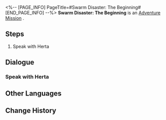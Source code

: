 <%-- [PAGE_INFO]
PageTitle=#Swarm Disaster: The Beginning#
[END_PAGE_INFO] --%>
{{Stub|Dialogue, characters, and location(s)}}
{{Mission Infobox
|id            = 8013104
|title         = 
|image         = Mission Swarm Disaster: The Beginning.png
|type          = Adventure
|event_name    = 
|chapter       = 
|requirements  = {{cx}}<!--Hidden Exploration Objective ID 8013103--> completed
|summary       = <!--official mission summary from Fate's Atlas-->
|characters    = <!--characters that appear in this mission-->
|startLocation = <!--location as it intially appears on the mission screen-->
|world         = <!--i.e. Penacony-->
|area          = <!--i.e. A Child's Dream-->
|prev          = 
|next          = Swarm Disaster: Experimental Teaching (I)
|exp           = 
|credits       = 5000
|stellarJade   = 
|other         = {{Card List||delim=;}}
}}
'''Swarm Disaster: The Beginning''' is an [[Adventure Mission]]<!--in [world]-->.

==Steps==
# Speak with Herta

<!--
==Gameplay Notes==

--><!--
==Trial Character==

-->
==Dialogue==
{{Stub Dialogue}}
===Speak with Herta===
{{Mission Description|type=adventure|location=<!--to be added-->|Herta, Ruan Mei, Screwllum, and Stephen have joined forces to bring about the Simulated Universe's first major update! The geniuses added a substantial influx of fun content from all their various ideas. Stephen created some Audience Dice to add a bit more spice to this test. According to him, the dice hold "powers" connected to different Paths, and is conducive to ensuring that you meet with the Aeons. Honestly, though, it's hard to tell if he's actually investigating the Aeons... or just trying to make a game.}}
{{Dialogue Start}}
:{{tx}}
{{Dialogue End}}

==Other Languages==
{{Other Languages
|en   = Swarm Disaster: The Beginning
|zhs  = 寰宇蝗灾：开启
|zht  = 寰宇蝗災：開啟
|ja   = 宇宙の蝗害：始動
|ko   = 곤충 떼 재난: 시작
|es   = La Plaga: comienzo
|fr   = Le commencement du Désastre de l'Essaim
|ru   = Нашествие роя: Начало
|th   = หายนะแห่งมวลแมลง: การเริ่มต้น
|vi   = Thảm Họa Đàn Côn Trùng: Mở
|de   = Schwarmkatastrophe: Der Anfang
|id   = Bencana Swarm: Awal
|pt   = O Desastre do Enxame: O Início
}}

==Change History==
{{Change History|1.3}}
